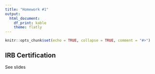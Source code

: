 ```yaml
---
title: "Homework #1"
output: 
  html_document: 
    df_print: kable
    theme: flatly
---
```


```r
knitr::opts_chunk$set(echo = TRUE, collapse = TRUE, comment = "#>")
```

## IRB Certification

See slides
